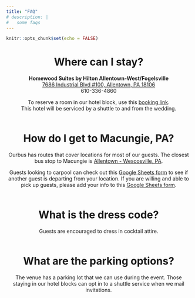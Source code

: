 ```yaml
---
title: "FAQ"
# description: |
#   some faqs
---
```


```r
knitr::opts_chunk$set(echo = FALSE)
```

<center>
# Where can I stay?
**Homewood Suites by Hilton Allentown-West/Fogelsville** <br>
<a href="https://www.google.com/maps/place/Homewood+Suites+by+Hilton+Allentown-West%2FFogelsville,+PA/@40.5651931,-75.61483,17z/data=!4m9!3m8!1s0x89c4318f01eb8587:0x67cbe0adf5d25ccc!5m2!4m1!1i2!8m2!3d40.5651891!4d-75.6122551!16s%2Fg%2F1tj97bxv?entry=ttu&g_ep=EgoyMDI0MDkwNC4wIKXMDSoASAFQAw%3D%3D">7686 Industrial Blvd #100, Allentown, PA 18106</a> <br>
610-336-4860

To reserve a room in our hotel block, use this <a href="https://www.hilton.com/en/book/reservation/deeplink/?ctyhocn=ABEHWHW&groupCode=CHW904&arrivaldate=2024-12-06&departuredate=2024-12-08&cid=OM,WW,HILTONLINK,EN,DirectLink&fromId=HILTONLINKDIRECT">booking link</a>. <br>
This hotel will be serviced by a shuttle to and from the wedding. 
<br> <br>

# How do I get to Macungie, PA?
Ourbus has routes that cover locations for most of our guests. The closest bus stop to Macungie is <a href="https://www.ourbus.com/stopdetails/allentownbusterminal">Allentown - Wescosville, PA</a>.

Guests looking to carpool can check out this <a href="https://docs.google.com/spreadsheets/d/1kDDLfQV8I0KrQSEwbtzBt_eTv0xEuN6THV1I2STto2k/edit?usp=sharing">Google Sheets form</a> to see if another guest is departing from your location. If you are willing and able to pick up guests, please add your info to this <a href="https://docs.google.com/spreadsheets/d/1kDDLfQV8I0KrQSEwbtzBt_eTv0xEuN6THV1I2STto2k/edit?usp=sharing">Google Sheets form</a>.
<br> <br>

# What is the dress code?
Guests are encouraged to dress in cocktail attire.
<br> <br>

# What are the parking options?
The venue has a parking lot that we can use during the event. Those staying in our hotel blocks can opt in to a shuttle service when we mail invitations.
<br> <br>

</center>